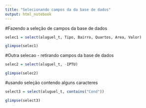 ---
title: "Selecionando campos da da base de dados"
output: html_notebook
---

#Fazendo a seleção de campos da base de dados
```{r}
selec1 = select(aluguel_t, Tipo, Bairro, Quartos, Area, Valor)

glimpse(selec1)
```

#Outra selecao - retirando campos da base de dados
```{r}
selec2 = select(aluguel_t, -IPTU)

glimpse(selec2)
```

#usando seleção contendo alguns caracteres

```{r}
select3 = select(aluguel_t, contains("Cond"))

glimpse(select3)

```